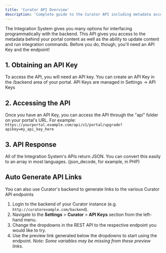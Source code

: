 ---
title: 'Curator API Overview'
description: 'Complete guide to the Curator API including metadata access, content management and integration command capabilities.'
---

The Integration System gives you many options for interfacing programmatically with the backend. This API
gives you access to the metadata behind your portal content as well as the ability to update content and run
integration commands.
Before you do, though, you'll need an API Key and the endpoint!

## 1. Obtaining an API Key

To access the API, you will need an API key. You can create an API Key in the /backend area of your portal.
API Keys are managed in Settings -> API Keys

## 2. Accessing the API

Once you have an API Key, you can access the API through the "api" folder on your portal's URL.
For example: `https://yourportal.example.com/api/v1/portal/upgrade?apikey=my_api_key_here`

## 3. API Response

All of the Integration System's APIs return JSON. You can convert this easily to an array in most languages.
(json_decode, for example, in PHP)

## Auto Generate API Links

You can also use Curator's backend to generate links to the various Curator API endpoints

1. Login to the backend of your Curator instance (e.g. `http://curatorexample.com/backend`).
2. Navigate to the **Settings** > **Curator** > **API Keys** section from the left-hand menu.
3. Change the dropdowns in the REST API to the respective endpoint you would like to try.
4. Use the preview link generated below the dropdowns to start using the endpoint.  *Note: Some variables may
be missing from these preview links.*
